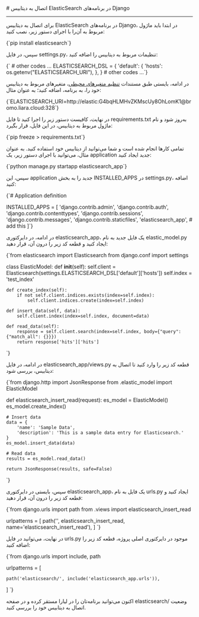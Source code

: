
<Layout>
# اتصال به دیتابیس ElasticSearch در برنامه‌های Django
<hr className="mb-2" />

برای اتصال به دیتابیس ElasticSearch در برنامه‌های Django، در ابتدا باید ماژول مربوط به آن‌را با اجرای دستور زیر، نصب کنید:

<div className="h-2" />
    <div dir='ltr'>
    <Highlight className="bash">
        {`pip install elasticsearch`}
    </Highlight>
    </div>
<div className="h-2" />

سپس، در فایل <Important>settings.py</Important>، تنظیمات مربوط به دیتابیس را اضافه کنید:
<div className="h-2" />
    <div dir='ltr'>
    <Highlight className="python">
        {` # other codes ...
ELASTICSEARCH_DSL = {
    'default': {
        'hosts': os.getenv("ELASTICSEARCH_URI"),
    },
}
# other codes ...`}
    </Highlight>
    </div>
<div className="h-2" />

در ادامه، بایستی طبق مستندات <a href="../../../details/envs" className="blue-link">تنظیم متغیرهای محیطی</a>، متغیرهای مربوط به دیتابیس خود را، به برنامه، اضافه کنید؛ به عنوان مثال:
<div className="h-2" />
    <div dir='ltr'>
    <Highlight className="bash">
        {`ELASTICSEARCH_URI=http://elastic:G4bqHLMHvZKMscUy8OhLomK1@bromo.liara.cloud:328`}
    </Highlight>
    </div>
<div className="h-2" />

در نهایت، کافیست دستور زیر را اجرا کنید تا فایل <Important>requirements.txt</Important> به‌روز شود و نام ماژول مربوط به دیتابیس، در این فایل، قرار بگیرد:
<div className="h-2" />
    <div dir='ltr'>
    <Highlight className="bash">
        {`pip freeze > requirements.txt`}
    </Highlight>
    </div>
<div className="h-2" />

تمامی کارها انجام شده است و شما می‌توانید از دیتابیس خود استفاده کنید. به عنوان مثال، می‌توانید با اجرای دستور زیر، یک application جدید ایجاد کنید:
<div className="h-2" />
    <div dir='ltr'>
    <Highlight className="bash">
        {`python manage.py startapp elasticsearch_app`}
    </Highlight>
    </div>
<div className="h-2" />

سپس، این application جدید را به بخش <Important>INSTALLED_APPS</Important> در <Important>settings.py</Important>، اضافه کنید:
<div className="h-2" />
    <div dir='ltr'>
    <Highlight className="python">
        {`# Application definition

INSTALLED_APPS = [
    'django.contrib.admin',
    'django.contrib.auth',
    'django.contrib.contenttypes',
    'django.contrib.sessions',
    'django.contrib.messages',
    'django.contrib.staticfiles',
    'elasticsearch_app', # add this
]`}
    </Highlight>
    </div>
<div className="h-2" />

در ادامه، در دایرکتوری <Important>elasticsearch_app</Important>، یک فایل جدید به نام <Important>elastic_model.py</Important> ایجاد کنید و قطعه کد زیر را درون آن، قرار دهید:
<div className="h-2" />
    <div dir='ltr'>
    <Highlight className="python">
        {`from elasticsearch import Elasticsearch
from django.conf import settings

class ElasticModel:
    def __init__(self):
        self.client = Elasticsearch(settings.ELASTICSEARCH_DSL['default']['hosts'])
        self.index = 'test_index'

    def create_index(self):
        if not self.client.indices.exists(index=self.index):
            self.client.indices.create(index=self.index)

    def insert_data(self, data):
        self.client.index(index=self.index, document=data)

    def read_data(self):
        response = self.client.search(index=self.index, body={"query": {"match_all": {}}})
        return response['hits']['hits']
`}
    </Highlight>
    </div>
<div className="h-2" />



در ادامه، در فایل <Important>elasticsearch_app/views.py</Important> قطعه کد زیر را وارد کنید تا اتصال به دیتابیس، بررسی شود:
<div className="h-2" />
    <div dir='ltr'>
    <Highlight className="python">
        {`from django.http import JsonResponse
from .elastic_model import ElasticModel

def elasticsearch_insert_read(request):
    es_model = ElasticModel()
    es_model.create_index()
    
    # Insert data
    data = {
        'name': 'Sample Data',
        'description': 'This is a sample data entry for Elasticsearch.'
    }
    es_model.insert_data(data)
    
    # Read data
    results = es_model.read_data()
    
    return JsonResponse(results, safe=False)
`}
    </Highlight>
    </div>
<div className="h-2" />

سپس، بایستی در دایرکتوری <Important>elasticsearch_app</Important>، یک فایل به نام <Important>urls.py</Important> ایجاد کنید و قطعه کد زیر را درون آن، قرار دهید:

<div className="h-2" />
    <div dir='ltr'>
    <Highlight className="python">
        {`from django.urls import path
from .views import elasticsearch_insert_read

urlpatterns = [
    path('', elasticsearch_insert_read, name='elasticsearch_insert_read'),
]
`}
    </Highlight>
    </div>
<div className="h-2" />

در نهایت، می‌توانید در فایل <Important>urls.py</Important> موجود در دایرکتوری اصلی پروژه، قطعه کد زیر را اضافه کنید:
<div className="h-2" />
  <div dir='ltr'>
  <Highlight className="python">
      {`from django.urls import include, path

urlpatterns = [
   
    path('elasticsearch/', include('elasticsearch_app.urls')),
]
`}
  </Highlight>
  </div>
<div className="h-2" />
اکنون می‌توانید برنامه‌تان را در لیارا مستقر کرده و در صفحه <Important>elasticsearch/</Important> وضعیت اتصال به دیتابیس خود را بررسی کنید.

</Layout>